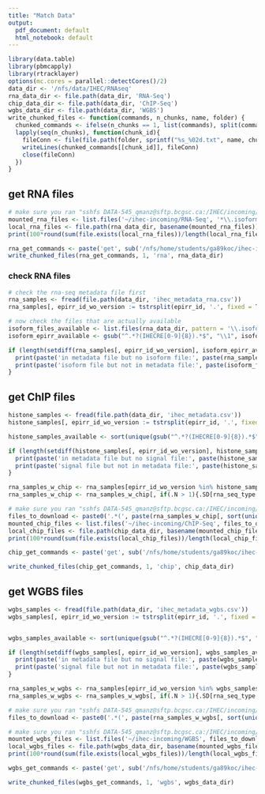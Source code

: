 ```yaml
---
title: "Match Data"
output: 
  pdf_document: default
  html_notebook: default
---
```


```r
library(data.table)
library(pbmcapply)
library(rtracklayer)
options(mc.cores = parallel::detectCores()/2)
data_dir <- '/nfs/data/IHEC/RNAseq'
rna_data_dir <- file.path(data_dir, 'RNA-Seq')
chip_data_dir <- file.path(data_dir, 'ChIP-Seq')
wgbs_data_dir <- file.path(data_dir, 'WGBS')
write_chunked_files <- function(commands, n_chunks, name, folder) {
  chunked_commands <- ifelse(n_chunks == 1, list(commands), split(commands, cut(seq_along(commands), n_chunks, labels = FALSE)))
  lapply(seq(n_chunks), function(chunk_id){
    fileConn <- file(file.path(folder, sprintf("%s_%02d.txt", name, chunk_id)))
    writeLines(chunked_commands[[chunk_id]], fileConn)
    close(fileConn)
  })
}
```

## get RNA files

```r

# make sure you ran "sshfs DATA-545_qmanz@sftp.bcgsc.ca:/IHEC/incoming/ /nfs/home/students/ga89koc/ihec-incoming/"
mounted_rna_files <- list.files('~/ihec-incoming/RNA-Seq', '*\\.isoforms\\.results$', full.names = TRUE, recursive = T)
local_rna_files <- file.path(rna_data_dir, basename(mounted_rna_files))
print(100*round(sum(file.exists(local_rna_files))/length(local_rna_files), 5))

rna_get_commands <- paste('get', sub('/nfs/home/students/ga89koc/ihec-incoming', '/IHEC/incoming', mounted_rna_files[!file.exists(local_rna_files)], fixed = T))
write_chunked_files(rna_get_commands, 1, 'rna', rna_data_dir)
```

### check RNA files

```r
# check the rna-seq metadata file first
rna_samples <- fread(file.path(data_dir, 'ihec_metadata_rna.csv'))
rna_samples[, epirr_id_wo_version := tstrsplit(epirr_id, '.', fixed = TRUE)[1]]

# now check the files that are actually available
isoform_files_available <- list.files(rna_data_dir, pattern = '\\.isoforms\\.results$')
isoform_epirr_available <- gsub("^.*?(IHECRE[0-9]{8}).*$", "\\1", isoform_files_available)

if (length(setdiff(rna_samples[, epirr_id_wo_version], isoform_epirr_available)) > 0) {
  print(paste('in metadata file but no isoform file:', paste(rna_samples[!epirr_id_wo_version %in% isoform_epirr_available, epirr_id_wo_version], collapse = ', ')))
  print(paste('isoform file but not in metadata file:', paste(isoform_files_available[!isoform_epirr_available %in% rna_samples[, epirr_id_wo_version]], collapse = ', ')))
}
```

## get ChIP files

```r
histone_samples <- fread(file.path(data_dir, 'ihec_metadata.csv'))
histone_samples[, epirr_id_wo_version := tstrsplit(epirr_id, '.', fixed = TRUE)[1]]

histone_samples_available <- sort(unique(gsub("^.*?(IHECRE[0-9]{8}).*$", "\\1", list.files(chip_data_dir, '\\.signal\\.bigwig$'))))

if (length(setdiff(histone_samples[, epirr_id_wo_version], histone_samples_available)) > 0) {
  print(paste('in metadata file but no signal file:', paste(histone_samples[!epirr_id_wo_version %in% histone_samples_available, epirr_id_wo_version], collapse = ', ')))
  print(paste('signal file but not in metadata file:', paste(histone_samples_available[!histone_samples_available %in% histone_samples[, epirr_id_wo_version]], collapse = ', ')))
}

rna_samples_w_chip <- rna_samples[epirr_id_wo_version %in% histone_samples_available]
rna_samples_w_chip <- rna_samples_w_chip[, if(.N > 1){.SD[rna_seq_type != 'total-RNA-Seq']}else{.SD}, by = epirr_id_wo_version]
```


```r
# make sure you ran "sshfs DATA-545_qmanz@sftp.bcgsc.ca:/IHEC/incoming/ /nfs/home/students/ga89koc/ihec-incoming/"
files_to_download <- paste0('.*(', paste(rna_samples_w_chip[, sort(unique(epirr_id_wo_version))], collapse = '|'), ').*.(fc.signal.bigwig|pval0.01.500K.bfilt.narrowPeak.gz)$')
mounted_chip_files <- list.files('~/ihec-incoming/ChIP-Seq', files_to_download, full.names = TRUE, recursive = TRUE)
local_chip_files <- file.path(chip_data_dir, basename(mounted_chip_files))
print(100*round(sum(file.exists(local_chip_files))/length(local_chip_files), 5))

chip_get_commands <- paste('get', sub('/nfs/home/students/ga89koc/ihec-incoming', '/IHEC/incoming', mounted_chip_files[!file.exists(local_chip_files)], fixed = T))

write_chunked_files(chip_get_commands, 1, 'chip', chip_data_dir)

```

## get WGBS files

```r
wgbs_samples <- fread(file.path(data_dir, 'ihec_metadata_wgbs.csv'))
wgbs_samples[, epirr_id_wo_version := tstrsplit(epirr_id, '.', fixed = TRUE)[1]]


wgbs_samples_available <- sort(unique(gsub("^.*?(IHECRE[0-9]{8}).*$", "\\1", list.files(wgbs_data_dir, '\\.gembs_(pos|neg)\\.bw$'))))

if (length(setdiff(wgbs_samples[, epirr_id_wo_version], wgbs_samples_available)) > 0) {
  print(paste('in metadata file but no signal file:', paste(wgbs_samples[!epirr_id_wo_version %in% wgbs_samples_available, epirr_id_wo_version], collapse = ', ')))
  print(paste('signal file but not in metadata file:', paste(wgbs_samples_available[!wgbs_samples_available %in% wgbs_samples[, epirr_id_wo_version]], collapse = ', ')))
}

rna_samples_w_wgbs <- rna_samples[epirr_id_wo_version %in% wgbs_samples_available]
rna_samples_w_wgbs <- rna_samples_w_wgbs[, if(.N > 1){.SD[rna_seq_type != 'total-RNA-Seq']}else{.SD}, by = epirr_id_wo_version]
```


```r
# make sure you ran "sshfs DATA-545_qmanz@sftp.bcgsc.ca:/IHEC/incoming/ /nfs/home/students/ga89koc/ihec-incoming/"
files_to_download <- paste0('.*(', paste(rna_samples_w_wgbs[, sort(unique(epirr_id_wo_version))], collapse = '|'), ').*.gembs_(neg|pos).bw$')

# make sure you ran "sshfs DATA-545_qmanz@sftp.bcgsc.ca:/IHEC/incoming/ /nfs/home/students/ga89koc/ihec-incoming/"
mounted_wgbs_files <- list.files('~/ihec-incoming/WGBS', files_to_download, full.names = TRUE, recursive = T)
local_wgbs_files <- file.path(wgbs_data_dir, basename(mounted_wgbs_files))
print(100*round(sum(file.exists(local_wgbs_files))/length(local_wgbs_files), 5))

wgbs_get_commands <- paste('get', sub('/nfs/home/students/ga89koc/ihec-incoming', '/IHEC/incoming', mounted_wgbs_files[!file.exists(local_wgbs_files)], fixed = T))

write_chunked_files(wgbs_get_commands, 1, 'wgbs', wgbs_data_dir)
```

